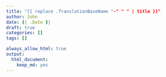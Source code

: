 ```yaml
---
title: "{{ replace .TranslationBaseName "-" " " | title }}"
author: John
date: {{ .Date }}
draft: true
categories: []
tags: []

always_allow_html: true
output:
  html_document:
    keep_md: yes
---
```

